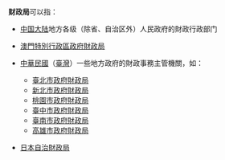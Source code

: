'''财政局'''可以指：

* {{flagicon|CHN}} [[中国大陆|中国大陆]]地方各级（除省、自治区外）人民政府的財政行政部门
* {{flagicon|MAC}} [[澳門特別行政區政府|澳門特別行政區政府]][[財政局|財政局]]
* {{flagicon|ROC}} [[中華民國|中華民國]]（[[臺灣|臺灣]]）一些地方政府的財政事務主管機關，如：
**[[臺北市政府財政局|臺北市政府財政局]]
**[[新北市政府財政局|新北市政府財政局]]
**[[桃園市政府財政局|桃園市政府財政局]]
**[[臺中市政府財政局|臺中市政府財政局]]
**[[臺南市政府財政局|臺南市政府財政局]]
**[[高雄市政府財政局|高雄市政府財政局]]
* {{Flagicon|JPN}} [[日本|日本]][[自治財政局|自治財政局]]

{{disambig|cat=三字组织机构消歧义}}